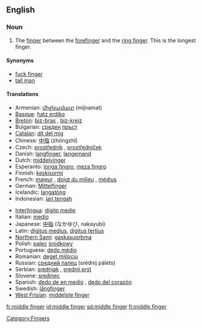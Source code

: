 ==English==
{{wikipedia}}

===Noun===
{{en-noun}}

# The [[finger]] between the [[forefinger]] and the [[ring finger]]. This is the longest finger.

====Synonyms====
* [[fuck finger]]
* [[tall man]]

====Translations====
{{trans-top|finger between the forefinger and the ring finger}}
* Armenian: [[միջնամատ]] (miǰnamat)
* [[Basque]]: [[hatz erdiko]]
* [[Breton]]: [[biz-bras]] {{m}}, [[biz-kreiz]] {{m}}
* Bulgarian: [[среден]] [[пръст]] {{m}}
* [[Catalan]]: [[dit del mig]] {{m}}
* Chinese: [[中指]] (zhōngzhǐ)
* Czech: [[prostředník]] {{m}}, [[prostředníček]] {{m}}
* Danish: [[langfinger]], [[langemand]]
* Dutch: [[middelvinger]] {{m}}
* Esperanto: [[longa fingro]], [[meza fingro]]
* Finnish: [[keskisormi]]
* French: [[majeur]] {{m}}, [[doigt du milieu]] {{m}}, [[médius]] {{m}}
* German: [[Mittelfinger]] {{m}}
* Icelandic: [[langatöng]] {{f}}
* Indonesian: [[jari tengah]]
{{trans-mid}}
* [[Interlingua]]: [[digito medie]]
* Italian: [[medio]]
* Japanese: [[中指]] (なかゆび, nakayubi)
* Latin: [[digitus medius]], [[digitus tertius]]
* [[Northern Sami]]: [[gaskasuorbma]]
* Polish: [[palec]] [[środkowy]] {{m}}
* Portuguese: [[dedo médio]] {{m}}
* Romanian: [[deget mijlociu]] {{n}}
* Russian: [[средний палец]] (srédnij pálets) {{m}}
* Serbian: [[srednjak]] {{m}}, [[srednji prst]] {{m}}
* Slovene: [[sredinec]] {{m}}
* Spanish: [[dedo de en medio]] {{m}}, [[dedo del corazón]] {{m}}
* Swedish: [[långfinger]] {{n}}
* [[West Frisian]]: [[middelste finger]]
{{trans-bottom}}

[[Category:Fingers]]
[[fr:middle finger]]
[[id:middle finger]]
[[sd:middle finger]]
[[fi:middle finger]]